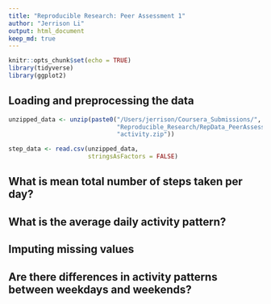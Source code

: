 ```yaml
---
title: "Reproducible Research: Peer Assessment 1"
author: "Jerrison Li"
output: html_document
keep_md: true
---
```


```r
knitr::opts_chunk$set(echo = TRUE)
library(tidyverse)
library(ggplot2)
```

## Loading and preprocessing the data

```r
unzipped_data <- unzip(paste0("/Users/jerrison/Coursera_Submissions/",
                              "Reproducible_Research/RepData_PeerAssessment1/",
                              "activity.zip"))

step_data <- read.csv(unzipped_data, 
                      stringsAsFactors = FALSE)
```

## What is mean total number of steps taken per day?



## What is the average daily activity pattern?



## Imputing missing values



## Are there differences in activity patterns between weekdays and weekends?
